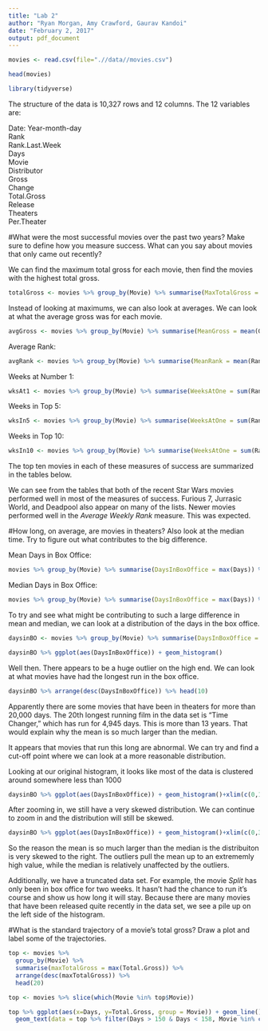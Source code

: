 ```yaml
---
title: "Lab 2"
author: "Ryan Morgan, Amy Crawford, Gaurav Kandoi"
date: "February 2, 2017"
output: pdf_document
---
```


```r
movies <- read.csv(file=".//data//movies.csv")

head(movies)

library(tidyverse)

```

The structure of the data is 10,327 rows and 12 columns. The 12 variables are:

Date: Year-month-day  
Rank  
Rank.Last.Week  
Days  
Movie  
Distributor  
Gross  
Change  
Total.Gross  
Release  
Theaters  
Per.Theater  

#What were the most successful movies over the past two years? Make sure to define how you measure success. What can you say about movies that only came out recently?




We can find the maximum total gross for each movie, then find the movies with the highest total gross.

```r
totalGross <- movies %>% group_by(Movie) %>% summarise(MaxTotalGross = max(Total.Gross)) %>% arrange(desc(MaxTotalGross)) %>% head(10)
```



Instead of looking at maximums, we can also look at averages. We can look at what the average gross was for each movie.

```r
avgGross <- movies %>% group_by(Movie) %>% summarise(MeanGross = mean(Gross)) %>% arrange(desc(MeanGross)) %>% head(10)
```

Average Rank:

```r
avgRank <- movies %>% group_by(Movie) %>% summarise(MeanRank = mean(Rank)) %>% arrange(MeanRank) %>% head(10)
```

Weeks at Number 1:

```r
wksAt1 <- movies %>% group_by(Movie) %>% summarise(WeeksAtOne = sum(Rank==1)) %>% arrange(desc(WeeksAtOne)) %>% head(10)
```
Weeks in Top 5:
```r
wksIn5 <- movies %>% group_by(Movie) %>% summarise(WeeksAtOne = sum(Rank<6)) %>% arrange(desc(WeeksAtOne)) %>% head(10)
```

Weeks in Top 10:
```r
wksIn10 <- movies %>% group_by(Movie) %>% summarise(WeeksAtOne = sum(Rank<11)) %>% arrange(desc(WeeksAtOne)) %>% head(10)
```

The top ten movies in each of these measures of success are summarized in the tables below.

\begin{tabular}{lrrr}
\hline
\multicolumn{3}{r}{Measure of Success} \\
\cline{2-4}
Rank      & Total Gross & Average Gross & Average Weekly Rank  \\
\hline
1  & `r totalGross[1,1]` &  `r avgGross[1,1]` & `r avgRank[1,1]`  \\
2  & `r totalGross[2,1]` &  `r avgGross[2,1]` & `r avgRank[2,1]`  \\
3  & `r totalGross[3,1]` &  `r avgGross[3,1]` & `r avgRank[3,1]`  \\
4  & `r totalGross[4,1]` &  `r avgGross[4,1]` & `r avgRank[4,1]`  \\
5  & `r totalGross[5,1]` &  `r avgGross[5,1]` & `r avgRank[5,1]`  \\
6  & `r totalGross[6,1]` &  `r avgGross[6,1]` & `r avgRank[6,1]`  \\
7  & `r totalGross[7,1]` &  `r avgGross[7,1]` & `r avgRank[7,1]`  \\
8  & `r totalGross[8,1]` &  `r avgGross[8,1]` & `r avgRank[8,1]`  \\
9  & `r totalGross[9,1]` &  `r avgGross[9,1]` & `r avgRank[9,1]`  \\
10  & `r totalGross[10,1]` &  `r avgGross[10,1]` & `r avgRank[10,1]`  \\
\hline
\end{tabular}

\vspace{20mm}

\begin{tabular}{lrrr}
\hline
\multicolumn{3}{r}{Measure of Success} \\
\cline{2-4}
Rank      & Weeks at No. 1 &  Weeks in Top 5  &  Weeks in top 10  \\
\hline
1  & `r wksAt1[1,1]` & `r wksIn5[1,1]` & `r wksIn10[1,1]`  \\
2  & `r wksAt1[2,1]` & `r wksIn5[2,1]` & `r wksIn10[2,1]`  \\
3  & `r wksAt1[3,1]` & `r wksIn5[3,1]` & `r wksIn10[3,1]`  \\
4  & `r wksAt1[4,1]` & `r wksIn5[4,1]` & `r wksIn10[4,1]`  \\
5  & `r wksAt1[5,1]` & `r wksIn5[5,1]` & `r wksIn10[5,1]`  \\
6  & `r wksAt1[6,1]` & `r wksIn5[6,1]` & `r wksIn10[6,1]`  \\
7  & `r wksAt1[7,1]` & `r wksIn5[7,1]` & `r wksIn10[7,1]`  \\
8  & `r wksAt1[8,1]` & `r wksIn5[8,1]` & `r wksIn10[8,1]`  \\
9  & `r wksAt1[9,1]` & `r wksIn5[9,1]` & `r wksIn10[9,1]`  \\
10  & `r wksAt1[10,1]` & `r wksIn5[10,1]` & `r wksIn10[10,1]`  \\
\hline
\end{tabular}

We can see from the tables that both of the recent Star Wars movies performed well in most of the measures of success. Furious 7, Jurrasic World, and Deadpool also appear on many of the lists.  Newer movies performed well in the _Average Weekly Rank_ measure. This was expected.

#How long, on average, are movies in theaters? Also look at the median time. Try to figure out what contributes to the big difference.


Mean Days in Box Office:
```r
movies %>% group_by(Movie) %>% summarise(DaysInBoxOffice = max(Days)) %>% summarise(MeanBORun = mean(DaysInBoxOffice))
```
Median Days in Box Office:
```r
movies %>% group_by(Movie) %>% summarise(DaysInBoxOffice = max(Days)) %>% summarise(MedianBORun = median(DaysInBoxOffice))
```
To try and see what might be contributing to such a large difference in mean and median, we can look at a distribution of the days in the box office. 

```r
daysinBO <- movies %>% group_by(Movie) %>% summarise(DaysInBoxOffice = max(Days))

daysinBO %>% ggplot(aes(DaysInBoxOffice)) + geom_histogram()
```
Well then. There appears to be a huge outlier on the high end. We can look at what movies have had the longest run in the box office. 

```r
daysinBO %>% arrange(desc(DaysInBoxOffice)) %>% head(10)

```
Apparently there are some movies that have been in theaters for more than 20,000 days. The 20th longest running film in the data set is "Time Changer," which has run for 4,945 days. This is more than 13 years. That would explain why the mean is so much larger than the median. 

It appears that movies that run this long are abnormal. We can try and find a cut-off point where we can look at a more reasonable distribution.


Looking at our original histogram, it looks like most of the data is clustered around somewhere less than 1000

```r
daysinBO %>% ggplot(aes(DaysInBoxOffice)) + geom_histogram()+xlim(c(0,1000))

```
After zooming in, we still have a very skewed distribution. We can continue to zoom in and the distribution will still be skewed.
```r
daysinBO %>% ggplot(aes(DaysInBoxOffice)) + geom_histogram()+xlim(c(0,300))
```
So the reason the mean is so much larger than the median is the distribuiton is very skewed to the right. The outliers pull the mean up to an extrememly high value, while the median is relatively unaffected by the outliers. 

Additionally, we have a truncated data set. For example, the movie _Split_ has only been in box office for two weeks. It hasn't had the chance to run it's course and show us how long it will stay. Because there are many movies that have been released quite recently in the data set, we see a pile up on the left side of the histogram.

#What is the standard trajectory of a movie's total gross? Draw a plot and label some of the trajectories. 



```r
top <- movies %>% 
  group_by(Movie) %>% 
  summarise(maxTotalGross = max(Total.Gross)) %>%
  arrange(desc(maxTotalGross)) %>%
  head(20)

top <- movies %>% slice(which(Movie %in% top$Movie))

top %>% ggplot(aes(x=Days, y=Total.Gross, group = Movie)) + geom_line() + xlim(0,250) + 
  geom_text(data = top %>% filter(Days > 150 & Days < 158, Movie %in% c("Jurassic World", "Finding Dory", "The Secret Life of Pets", "Star Wars Ep. VII: The Forc…")), aes(label = Movie))

```
